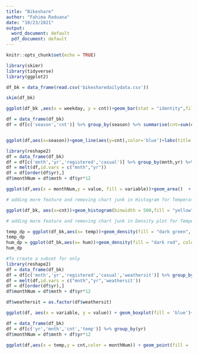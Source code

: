 ---
title: "Bikeshare"
author: "Fahima Raduana"
date: "10/23/2021"
output:
  word_document: default
  pdf_document: default
---

```{r setup, include=FALSE}
knitr::opts_chunk$set(echo = TRUE)
```


```{r}
library(skimr)
library(tidyverse)
library(ggplot2)

```

```{r datatransport}
df_bk = data_frame(read.csv('bikesharedailydata.csv'))
```

```{r skim data}
skim(df_bk)
```

```{r Bar Chart}

ggplot(df_bk ,aes(x = weekday, y = cnt))+geom_bar(stat = "identity",fill = "light blue")+labs(title="Weekday Rentals", x = 'Weekdays',y = 'Rentals')+theme_bw()+theme(text = element_text(family= "calibri"))+ theme(panel.border = element_blank(),panel.grid.major = element_blank(),panel.grid.minor = element_blank(),axis.line = element_line(color = "black"), axis.ticks.x = element_blank(),axis.ticks.y = element_blank())+geom_vline(xintercept =  round(mean(df_bk$temp),2),size =1, color = "green", linetype = "dashed")

```
```{r Line Chart}
df = data_frame(df_bk)
df = df[c('season','cnt')] %>% group_by(season) %>% summarise(cnt=sum(cnt)) 


ggplot(df,aes(x=season))+geom_line(aes(y=cnt),color='blue')+labs(title = 'rental per Month',x='Month',y='Rentals')+theme_bw() +theme(text = element_text(family= "calibri"))+ theme(panel.border = element_blank(),panel.grid.major = element_blank(),panel.grid.minor = element_blank(),axis.line = element_line(color = "black"), axis.ticks.x = element_blank(),axis.ticks.y = element_blank())+geom_vline(xintercept =  round(mean(df_bk$temp),2),size =1, color = "green", linetype = "dashed")

```


```{r Stacked area chart}
library(reshape2)
df = data_frame(df_bk)
df = df[c('mnth','yr','registered','casual')] %>% group_by(mnth,yr) %>% summarise(registered=sum(registered),casual=sum(casual))
df = melt(df,id.vars = c("mnth","yr"))
df = df[order(df$yr),]
df$monthNum = df$mnth + df$yr*12

ggplot(df,aes(x = monthNum,y = value, fill = variable))+geom_area()  + theme_light() + labs(title = 'Trend Rentals per user',x='Month',y='Rentals') +  scale_fill_brewer(palette = "Blues")+theme_bw() +theme(text = element_text(family= "calibri"))+ theme(panel.border = element_blank(),panel.grid.major = element_blank(),panel.grid.minor = element_blank(),axis.line = element_line(color = "black"), axis.ticks.x = element_blank(),axis.ticks.y = element_blank())+geom_vline(xintercept =  round(mean(df_bk$temp),2),size =1, color = "green", linetype = "dashed")

```



```{r Histograms}
# adding more feature and removing chart junk in Histogram for Temperature and Humidity

ggplot(df_bk, aes(x=cnt))+geom_histogram(binwidth = 500,fill = "yellow", color = "black")+labs(title="Frequency of Rentals", x = 'Count of Rentals',y = 'Frequency')+theme_bw()+theme(text = element_text(family= "calibri"))+ theme(panel.border = element_blank(),panel.grid.major = element_blank(),panel.grid.minor = element_blank(),axis.line = element_line(color = "black"), axis.ticks.x = element_blank(),axis.ticks.y = element_blank())+geom_vline(xintercept =  round(mean(df_bk$temp),2),size =1, color = "green", linetype = "dashed")

```



```{r Density Plot}
# adding more feature and removing chart junk in Density plot for Temperature and Humidity

temp_dp = ggplot(df_bk,aes(x= temp))+geom_density(fill = "dark green", color = "black")+labs(title = "Temperature", x = 'Temperature', y = 'Frequency')+theme_bw()+theme(text = element_text(family= "calibri"))+ theme(panel.border = element_blank(),panel.grid.major = element_blank(),panel.grid.minor = element_blank(),axis.line = element_line(color = "black"), axis.ticks.x = element_blank(),axis.ticks.y = element_blank())+geom_vline(xintercept =  round(mean(df_bk$temp),2),size =1, color = "green", linetype = "dashed")
temp_dp
hum_dp = ggplot(df_bk,aes(x= hum))+geom_density(fill = "dark red", color = "black")+labs(title = "Humidity",  x = 'Humidity', y = 'Frequency')+theme_bw()+theme(text = element_text(family= "calibri"))+ theme(panel.border = element_blank(),panel.grid.major = element_blank(),panel.grid.minor = element_blank(),axis.line = element_line(color = "black"), axis.ticks.x = element_blank(),axis.ticks.y = element_blank())+geom_vline(xintercept =  round(mean(df_bk$hum),2),size =1, color = "red", linetype = "dashed")
hum_dp


```



```{r Box Plot}
#To create a subset for only 
library(reshape2)
df = data_frame(df_bk)
df = df[c('mnth','yr','registered','casual','weathersit')] %>% group_by(mnth,yr,weathersit) %>% summarise(registered=sum(registered),casual=sum(casual))
df = melt(df,id.vars = c("mnth","yr",'weathersit'))
df = df[order(df$yr),]
df$monthNum = df$mnth + df$yr*12

df$weathersit = as.factor(df$weathersit)

ggplot(df, aes(x = variable, y = value)) + geom_boxplot(fill = 'blue')+labs(title = 'rental per Month',x='Month',y='Rentals')+theme_bw()+theme(text = element_text(family= "calibri"))+ theme(panel.border = element_blank(),panel.grid.major = element_blank(),panel.grid.minor = element_blank(),axis.line = element_line(color = "black"), axis.ticks.x = element_blank(),axis.ticks.y = element_blank())+geom_vline(xintercept =  round(mean(df_bk$temp),2),size =1, color = "green", linetype = "dashed")

```


```{r Scatter area chart}

df = data_frame(df_bk)
df = df[c('yr','mnth','cnt','temp')] %>% group_by(yr)
df$monthNum = df$mnth + df$yr*12

ggplot(df,aes(x = temp,y = cnt,color = monthNum)) + geom_point(fill = 'blue')  + theme_light() + labs(title = 'Temperature impacts daily rentals',x='Temperature',y='Number of rentals') +  scale_fill_brewer(palette = "green")+theme_bw()+theme(text = element_text(family= "calibri"))+ theme(panel.border = element_blank(),panel.grid.major = element_blank(),panel.grid.minor = element_blank(),axis.line = element_line(color = "black"), axis.ticks.x = element_blank(),axis.ticks.y = element_blank())+geom_vline(xintercept =  round(mean(df_bk$temp),2),size =1, color = "green", linetype = "dashed")

```







